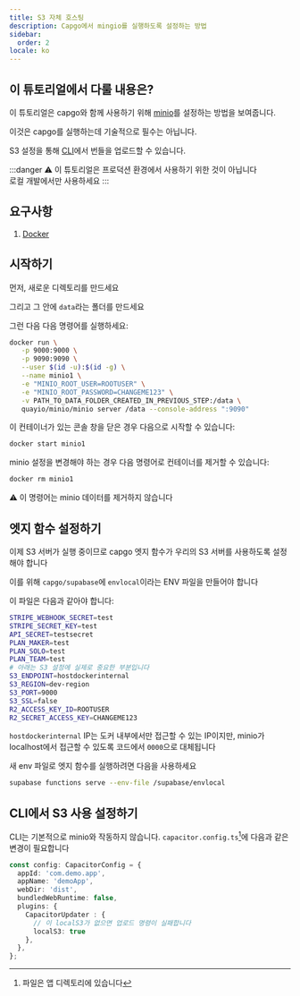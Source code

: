 ```yaml
---
title: S3 자체 호스팅
description: Capgo에서 mingio를 실행하도록 설정하는 방법
sidebar:
  order: 2
locale: ko
---
```


## 이 튜토리얼에서 다룰 내용은?

이 튜토리얼은 capgo와 함께 사용하기 위해 [minio](https://minio/)를 설정하는 방법을 보여줍니다.

이것은 capgo를 실행하는데 기술적으로 필수는 아닙니다.

S3 설정을 통해 [CLI](/docs/cli/commands/)에서 번들을 업로드할 수 있습니다.

:::danger
⚠️ 이 튜토리얼은 프로덕션 환경에서 사용하기 위한 것이 아닙니다\
로컬 개발에서만 사용하세요
:::

## 요구사항

1. [Docker](https://wwwdockercom/)

## 시작하기

먼저, 새로운 디렉토리를 만드세요

그리고 그 안에 `data`라는 폴더를 만드세요

그런 다음 다음 명령어를 실행하세요:
```bash
docker run \
   -p 9000:9000 \
   -p 9090:9090 \
   --user $(id -u):$(id -g) \
   --name minio1 \
   -e "MINIO_ROOT_USER=ROOTUSER" \
   -e "MINIO_ROOT_PASSWORD=CHANGEME123" \
   -v PATH_TO_DATA_FOLDER_CREATED_IN_PREVIOUS_STEP:/data \
   quayio/minio/minio server /data --console-address ":9090"
```

이 컨테이너가 있는 콘솔 창을 닫은 경우 다음으로 시작할 수 있습니다:
```bash
docker start minio1
```

minio 설정을 변경해야 하는 경우 다음 명령어로 컨테이너를 제거할 수 있습니다:
```bash
docker rm minio1
```
⚠️ 이 명령어는 minio 데이터를 제거하지 않습니다

## 엣지 함수 설정하기

이제 S3 서버가 실행 중이므로 capgo 엣지 함수가 우리의 S3 서버를 사용하도록 설정해야 합니다

이를 위해 `capgo/supabase`에 `envlocal`이라는 ENV 파일을 만들어야 합니다

이 파일은 다음과 같아야 합니다:
```bash
STRIPE_WEBHOOK_SECRET=test
STRIPE_SECRET_KEY=test
API_SECRET=testsecret
PLAN_MAKER=test
PLAN_SOLO=test
PLAN_TEAM=test
# 아래는 S3 설정에 실제로 중요한 부분입니다
S3_ENDPOINT=hostdockerinternal
S3_REGION=dev-region
S3_PORT=9000
S3_SSL=false
R2_ACCESS_KEY_ID=ROOTUSER
R2_SECRET_ACCESS_KEY=CHANGEME123
```

`hostdockerinternal` IP는 도커 내부에서만 접근할 수 있는 IP이지만, minio가 localhost에서 접근할 수 있도록 코드에서 `0000`으로 대체됩니다

새 env 파일로 엣지 함수를 실행하려면 다음을 사용하세요
```bash
supabase functions serve --env-file /supabase/envlocal
```

## CLI에서 S3 사용 설정하기

CLI는 기본적으로 minio와 작동하지 않습니다. `capacitor.config.ts`[^1]에 다음과 같은 변경이 필요합니다
```ts
const config: CapacitorConfig = {
  appId: 'com.demo.app',
  appName: 'demoApp',
  webDir: 'dist',
  bundledWebRuntime: false,
  plugins: {
    CapacitorUpdater : {
      // 이 localS3가 없으면 업로드 명령이 실패합니다
      localS3: true
    },
  },
};
```

[^1]: 파일은 앱 디렉토리에 있습니다